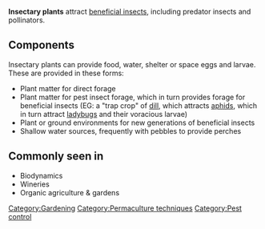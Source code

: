 '''Insectary plants''' attract [[beneficial insects]], including predator insects and pollinators.

==Components==

Insectary plants can provide food, water, shelter or space eggs and larvae. These are provided in these forms: 
 
* Plant matter for direct forage
* Plant matter for pest insect forage, which in turn provides forage for beneficial insects (EG: a "trap crop" of [[dill]], which attracts [[aphids]], which in turn attract [[ladybugs]] and their voracious larvae)
* Plant or ground environments for new generations of beneficial insects
* Shallow water sources, frequently with pebbles to provide perches

==Commonly seen in==

* Biodynamics
* Wineries
* Organic agriculture & gardens

{{stub}}

[[Category:Gardening]]
[[Category:Permaculture techniques]]
[[Category:Pest control]]